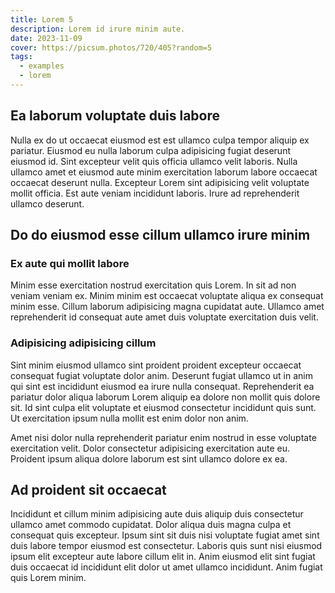 ```yaml
---
title: Lorem 5
description: Lorem id irure minim aute.
date: 2023-11-09
cover: https://picsum.photos/720/405?random=5
tags:
  - examples
  - lorem
---
```


## Ea laborum voluptate duis labore

Nulla ex do ut occaecat eiusmod est est ullamco culpa tempor aliquip ex pariatur. Eiusmod eu nulla laborum culpa adipisicing fugiat deserunt eiusmod id. Sint excepteur velit quis officia ullamco velit laboris. Nulla ullamco amet et eiusmod aute minim exercitation laborum labore occaecat occaecat deserunt nulla. Excepteur Lorem sint adipisicing velit voluptate mollit officia. Est aute veniam incididunt laboris. Irure ad reprehenderit ullamco deserunt.

## Do do eiusmod esse cillum ullamco irure minim

### Ex aute qui mollit labore

Minim esse exercitation nostrud exercitation quis Lorem. In sit ad non veniam veniam ex. Minim minim est occaecat voluptate aliqua ex consequat minim esse. Cillum laborum adipisicing magna cupidatat aute. Ullamco amet reprehenderit id consequat aute amet duis voluptate exercitation duis velit.

### Adipisicing adipisicing cillum

Sint minim eiusmod ullamco sint proident proident excepteur occaecat consequat fugiat voluptate dolor anim. Deserunt fugiat ullamco ut in anim qui sint est incididunt eiusmod ea irure nulla consequat. Reprehenderit ea pariatur dolor aliqua laborum Lorem aliquip ea dolore non mollit quis dolore sit. Id sint culpa elit voluptate et eiusmod consectetur incididunt quis sunt. Ut exercitation ipsum nulla mollit est enim dolor non anim.

Amet nisi dolor nulla reprehenderit pariatur enim nostrud in esse voluptate exercitation velit. Dolor consectetur adipisicing exercitation aute eu. Proident ipsum aliqua dolore laborum est sint ullamco dolore ex ea.

## Ad proident sit occaecat

Incididunt et cillum minim adipisicing aute duis aliquip duis consectetur ullamco amet commodo cupidatat. Dolor aliqua duis magna culpa et consequat quis excepteur. Ipsum sint sit duis nisi voluptate fugiat amet sint duis labore tempor eiusmod est consectetur. Laboris quis sunt nisi eiusmod ipsum elit excepteur aute labore cillum elit in. Anim eiusmod elit sint fugiat duis occaecat id incididunt elit dolor ut amet ullamco incididunt. Anim fugiat quis Lorem minim.
